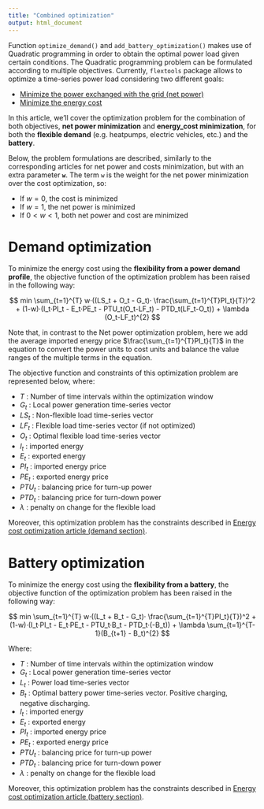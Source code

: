 ```yaml
---
title: "Combined optimization"
output: html_document
---
```


Function `optimize_demand()` and `add_battery_optimization()` makes use of Quadratic programming in order to obtain the optimal power load given certain conditions. The Quadratic programming problem can be formulated according to multiple objectives. Currently, `flextools` package allows to optimize a time-series power load considering two different goals:

* [Minimize the power exchanged with the grid (net power)](https://resourcefully-dev.github.io/flextools/articles/minimize_net_power.html)
* [Minimize the energy cost](https://resourcefully-dev.github.io/flextools/articles/minimize_cost.html)

In this article, we'll cover the optimization problem for the combination of both objectives, **net power minimization** and **energy_cost minimization**, for both the **flexible demand** (e.g. heatpumps, electric vehicles, etc.) and the **battery**.

Below, the problem formulations are described, similarly to the corresponding articles for net power and costs minimization, but with an extra parameter **`w`**. The term `w` is the weight for the net power minimization over the cost optimization, so:

* If $w = 0$, the cost is minimized
* If $w = 1$, the net power is minimized
* If $0 \lt w \lt 1$, both net power and cost are minimized


# Demand optimization

To minimize the energy cost using the **flexibility from a power demand profile**, the objective function of the optimization problem has been raised in the following way:

$$
min \sum_{t=1}^{T} w·((LS_t + O_t - G_t)· \frac{\sum_{t=1}^{T}PI_t}{T})^2 + (1-w)·(I_t·PI_t - E_t·PE_t - PTU_t(O_t-LF_t)  - PTD_t(LF_t-O_t)) + \lambda (O_t-LF_t)^{2}
$$
  
Note that, in contrast to the Net power optimization problem, here we add the average imported energy price $\frac{\sum_{t=1}^{T}PI_t}{T}$ in the equation to convert the power units to cost units and balance the value ranges of the multiple terms in the equation.

The objective function and constraints of this optimization problem are represented below, where:

- $T$ : Number of time intervals within the optimization window
- $G_t$ : Local power generation time-series vector
- $LS_t$ : Non-flexible load time-series vector
- $LF_t$ : Flexible load time-series vector (if not optimized)
- $O_t$ : Optimal flexible load time-series vector
- $I_t$ : imported energy
- $E_t$ : exported energy
- $PI_t$ : imported energy price
- $PE_t$ : exported energy price
- $PTU_t$ : balancing price for turn-up power
- $PTD_t$ : balancing price for turn-down power
- $\lambda$ : penalty on change for the flexible load

Moreover, this optimization problem has the constraints described in [Energy cost optimization article (demand section)](https://resourcefully-dev.github.io/flextools/articles/minimize_cost.html#demand-optimization).


# Battery optimization

To minimize the energy cost using the **flexibility from a battery**, the objective function of the optimization problem has been raised in the following way:

$$
min \sum_{t=1}^{T} w·((L_t + B_t - G_t)· \frac{\sum_{t=1}^{T}PI_t}{T})^2 + (1-w)·(I_t·PI_t - E_t·PE_t - PTU_t·B_t  - PTD_t·(-B_t)) + \lambda \sum_{t=1}^{T-1}(B_{t+1} - B_t)^{2}
$$


Where:

- $T$ : Number of time intervals within the optimization window
- $G_t$ : Local power generation time-series vector
- $L_t$ : Power load time-series vector
- $B_t$ : Optimal battery power time-series vector. Positive charging, negative discharging.
- $I_t$ : imported energy
- $E_t$ : exported energy
- $PI_t$ : imported energy price
- $PE_t$ : exported energy price
- $PTU_t$ : balancing price for turn-up power
- $PTD_t$ : balancing price for turn-down power
- $\lambda$ : penalty on change for the flexible load

Moreover, this optimization problem has the constraints described in [Energy cost optimization article (battery section)](https://resourcefully-dev.github.io/flextools/articles/minimize_cost.html#battery-optimization).


